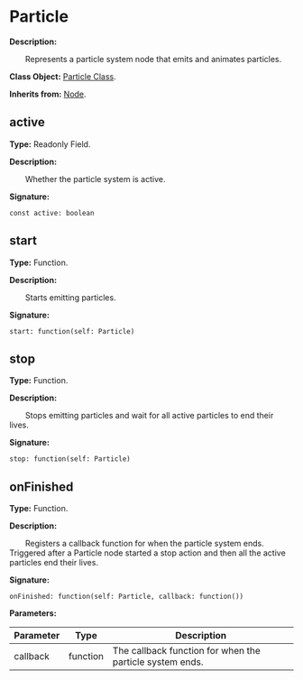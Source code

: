 
# Particle

**Description:**

&emsp;&emsp;Represents a particle system node that emits and animates particles.

**Class Object:** [Particle Class](/docs/api/Class%20Object/Particle).

**Inherits from:** [Node](/docs/api/Class/Node).

## active

**Type:** Readonly Field.

**Description:**

&emsp;&emsp;Whether the particle system is active.

**Signature:**
```tl
const active: boolean
```

## start

**Type:** Function.

**Description:**

&emsp;&emsp;Starts emitting particles.

**Signature:**
```tl
start: function(self: Particle)
```

## stop

**Type:** Function.

**Description:**

&emsp;&emsp;Stops emitting particles and wait for all active particles to end their lives.

**Signature:**
```tl
stop: function(self: Particle)
```

## onFinished

**Type:** Function.

**Description:**

&emsp;&emsp;Registers a callback function for when the particle system ends.
Triggered after a Particle node started a stop action and then all the active particles end their lives.

**Signature:**
```tl
onFinished: function(self: Particle, callback: function())
```

**Parameters:**

| Parameter | Type | Description |
| --- | --- | --- |
| callback | function | The callback function for when the particle system ends. |